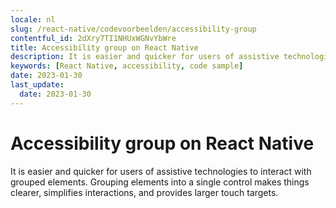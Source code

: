 ```yaml
---
locale: nl
slug: /react-native/codevoorbeelden/accessibility-group
contentful_id: 2dXry7TI1NHUxWGNvYbWre
title: Accessibility group on React Native
description: It is easier and quicker for users of assistive technologies to interact with grouped elements.
keywords: [React Native, accessibility, code sample]
date: 2023-01-30
last_update:
  date: 2023-01-30
---
```


# Accessibility group on React Native

It is easier and quicker for users of assistive technologies to interact with grouped elements. Grouping elements into a single control makes things clearer, simplifies interactions, and provides larger touch targets.

<CodeSample id="accessibility-group" platform="react-native" locale="nl"/>
